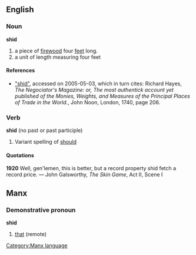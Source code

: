 ==English==
===Noun===
'''shid'''
#a piece of [[firewood]] four [[foot|feet]] long.
#a unit of length measuring four feet

====References====
* [http://www.sizes.com/materls/shid.htm "shid"], accessed on 2005-05-03, which in turn cites: Richard Hayes, ''The Negociator's Magazine: or, The most authentick account yet published of the Monies, Weights, and Measures of the Principal Places of Trade in the World.'', John Noon, London, 1740, page 206.

===Verb===
'''shid''' (no past or past participle)

# Variant spelling of [[should]]

====Quotations====
'''1920''' Well, gen'lemen, this is better, but a record property shid fetch a record price. &mdash; John Galsworthy, ''The Skin Game'', Act II, Scene I

==Manx==
===Demonstrative pronoun===
'''shid'''
#[[that]] (remote)

[[Category:Manx language]]